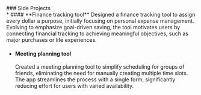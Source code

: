 
<ResumeSectionHeader>
  ### Side Projects
</ResumeSectionHeader>

<div className="pr-4 text-sm">
  * #### **Finance tracking tool**
    Designed a finance tracking tool to assign every dollar a purpose, initially focusing on personal
    expense management. Evolving to emphasize goal-driven saving, the tool motivates users by connecting
    financial tracking to achieving meaningful objectives, such as major purchases or life experiences.

  * #### **Meeting planning tool**
    Created a meeting planning tool to simplify scheduling for groups of friends, eliminating the need for
    manually creating multiple time slots. The app streamlines the process with a single form,
    significantly reducing effort for users with varied availability.
</div>
